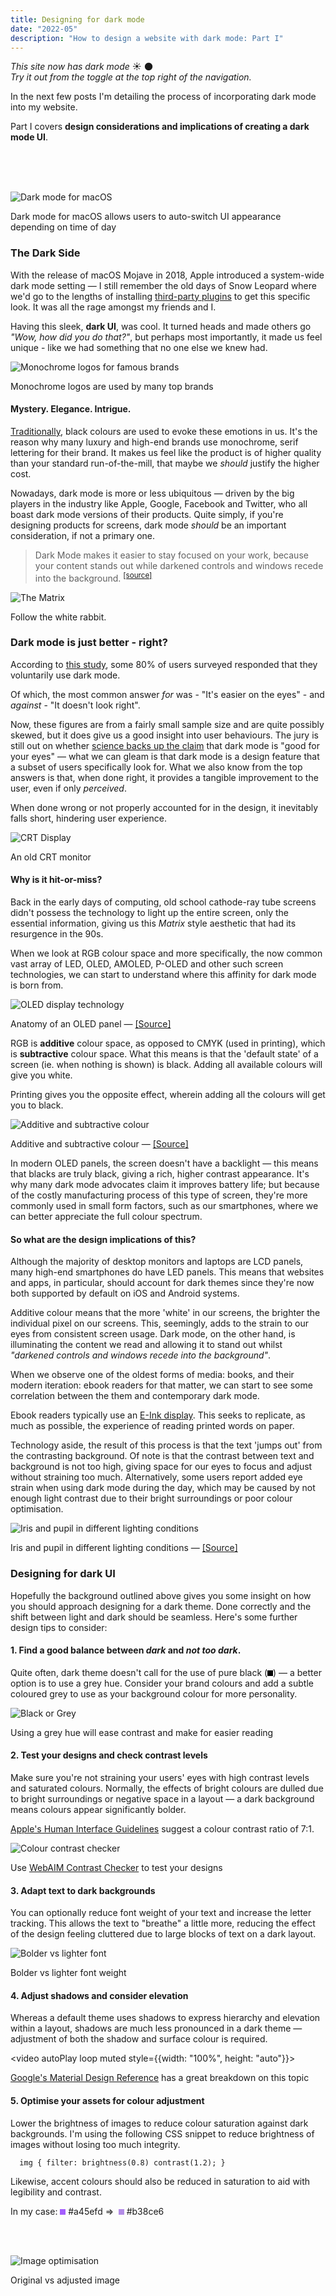 ```yaml
---
title: Designing for dark mode
date: "2022-05"
description: "How to design a website with dark mode: Part I"
---
```


_This site now has dark mode_ ☀️ 🌑 <br />
_Try it out from the toggle at the top right of the navigation._

In the next few posts I'm detailing the process of incorporating dark mode into my website.

Part I covers **design considerations and implications of creating a dark mode UI**.

<br />
<br />
<br />

![Dark mode for macOS](./darkMode-mac.png)

<caption>
  Dark mode for macOS allows users to auto-switch UI appearance depending on
  time of day
</caption>

### The Dark Side

With the release of macOS Mojave in 2018, Apple introduced a system-wide dark mode setting — I still remember the old days of Snow Leopard where we'd go to the lengths of installing [third-party plugins](https://github.com/w0lfschild/DoctorDark) to get this specific look. It was all the rage amongst my friends and I.

Having this sleek, **dark UI**, was cool. It turned heads and made others go _"Wow, how did you do that?"_, but perhaps most importantly, it made us feel unique - like we had something that no one else we knew had.

![Monochrome logos for famous brands](./black-logos.jpg)

<caption>Monochrome logos are used by many top brands</caption>

#### Mystery. Elegance. Intrigue.

[Traditionally](https://www.bourncreative.com/meaning-of-the-color-black/), black colours are used to evoke these emotions in us. It's the reason why many luxury and high-end brands use monochrome, serif lettering for their brand. It makes us feel like the product is of higher quality than your standard run-of-the-mill, that maybe we _should_ justify the higher cost.

Nowadays, dark mode is more or less ubiquitous — driven by the big players in the industry like Apple, Google, Facebook and Twitter, who all boast dark mode versions of their products. Quite simply, if you're designing products for screens, dark mode _should_ be an important consideration, if not a primary one.

> Dark Mode makes it easier to stay focused on your work, because your content stands out while darkened controls and windows recede into the background. <sup>[[source]](https://support.apple.com/en-us/HT208976)</sup>

![The Matrix](./The-Matrix.gif)

<caption>Follow the white rabbit.</caption>

### Dark mode is just better - right?

According to [this study](https://medium.com/dev-channel/let-there-be-darkness-maybe-9facd9c3023d), some 80% of users surveyed responded that they voluntarily use dark mode.

Of which, the most common answer _for_ was - "It's easier on the eyes" - and _against_ - "It doesn't look right".

Now, these figures are from a fairly small sample size and are quite possibly skewed, but it does give us a good insight into user behaviours. The jury is still out on whether [science backs up the claim](https://www.wired.co.uk/article/dark-mode-chrome-android-ios-science) that dark mode is "good for your eyes" — what we can gleam is that dark mode is a design feature that a subset of users specifically look for. What we also know from the top answers is that, when done right, it provides a tangible improvement to the user, even if only _perceived_.

When done wrong or not properly accounted for in the design, it inevitably falls short, hindering user experience.

![CRT Display](./crt.webp)

<caption>An old CRT monitor</caption>

#### Why is it hit-or-miss?

Back in the early days of computing, old school cathode-ray tube screens didn't possess the technology to light up the entire screen, only the essential information, giving us this _Matrix_ style aesthetic that had its resurgence in the 90s.

When we look at RGB colour space and more specifically, the now common vast array of LED, OLED, AMOLED, P-OLED and other such screen technologies, we can start to understand where this affinity for dark mode is born from.

![OLED display technology](./OLED.jpg)

<caption>

Anatomy of an OLED panel — [[Source]](https://tech-society.com/what-is-the-difference-between-lcd-oled-and-amoled-screens-and-what-is-the-best/)

</caption>

RGB is **additive** colour space, as opposed to CMYK (used in printing), which is **subtractive** colour space. What this means is that the 'default state' of a screen (ie. when nothing is shown) is black. Adding all available colours will give you white. 

Printing gives you the opposite effect, wherein adding all the colours will get you to black.

![Additive and subtractive colour](./colourspaces.webp)

<caption>

Additive and subtractive colour — [[Source]](https://www.tvtechnology.com/opinions/additive-and-subtractive-color-mixing)
  
</caption>

In modern OLED panels, the screen doesn't have a backlight — this means that blacks are truly black, giving a rich, higher contrast appearance. It's why many dark mode advocates claim it improves battery life; but because of the costly manufacturing process of this type of screen, they're more commonly used in small form factors, such as our smartphones, where we can better appreciate the full colour spectrum.

#### So what are the design implications of this?

Although the majority of desktop monitors and laptops are LCD panels, many high-end smartphones do have LED panels. This means that websites and apps, in particular, should account for dark themes since they're now both supported by default on iOS and Android systems.

Additive colour means that the more 'white' in our screens, the brighter the individual pixel on our screens. This, seemingly, adds to the strain to our eyes from consistent screen usage. Dark mode, on the other hand, is illuminating the content we read and allowing it to stand out whilst _"darkened controls and windows recede into the background"_.

When we observe one of the oldest forms of media: books, and their modern iteration: ebook readers for that matter, we can start to see some correlation between the them and contemporary dark mode.

Ebook readers typically use an [E-Ink display](https://www.visionect.com/blog/electronic-paper-explained-what-is-it-and-how-does-it-work/). This seeks to replicate, as much as possible, the experience of reading printed words on paper.

Technology aside, the result of this process is that the text 'jumps out' from the contrasting background. Of note is that the contrast between text and background is not too high, giving space for our eyes to focus and adjust without straining too much. Alternatively, some users report added eye strain when using dark mode during the day, which may be caused by not enough light contrast due to their bright surroundings or poor colour optimisation.

![Iris and pupil in different lighting conditions](./pupil.jpg)

<caption>

Iris and pupil in different lighting conditions — [[Source]](https://www.teachoo.com/10493/3033/What-is-the-function-of-Iris-and-Pupil-/category/Concepts/)

</caption>

### Designing for dark UI
Hopefully the background outlined above gives you some insight on how you should approach designing for a dark theme. Done correctly and the shift between light and dark should be seamless. Here's some further design tips to consider:

#### 1. Find a good balance between _dark_ and _not too dark_.
Quite often, dark theme doesn't call for the use of pure black (<span style="display: inline-block; width: 1ch; height: 1ch; background: #000000;" title="#000000"></span>) — a better option is to use a grey hue. Consider your brand colours and add a subtle coloured grey to use as your background colour for more personality.

![Black or Grey](./black-or-grey.png)

<caption>

Using a grey hue will ease contrast and make for easier reading

</caption>

#### 2. Test your designs and check contrast levels
Make sure you're not straining your users' eyes with high contrast levels and saturated colours. Normally, the effects of bright colours are dulled due to bright surroundings or negative space in a layout — a dark background means colours appear significantly bolder.

[Apple's Human Interface Guidelines](https://developer.apple.com/design/human-interface-guidelines/ios/visual-design/dark-mode) suggest a colour contrast ratio of 7:1.

![Colour contrast checker](./colourcontrast.png)

<caption>

Use [WebAIM Contrast Checker](https://webaim.org/resources/contrastchecker/) to test your designs

</caption>

#### 3. Adapt text to dark backgrounds
You can optionally reduce font weight of your text and increase the letter tracking. This allows the text to "breathe" a little more, reducing the effect of the design feeling cluttered due to large blocks of text on a dark layout. 

![Bolder vs lighter font](./light-font.png)

<caption>

Bolder vs lighter font weight

</caption>

#### 4. Adjust shadows and consider elevation

Whereas a default theme uses shadows to express hierarchy and elevation within a layout, shadows are much less pronounced in a dark theme — adjustment of both the shadow and surface colour is required.

<video autoPlay loop muted style={{width: "100%", height: "auto"}}>
  <source src="dark-elevation.mp4" type="video/mp4" />
</video>

<caption>

[Google's Material Design Reference](https://material.io/design/color/dark-theme.html#properties) has a great breakdown on this topic

</caption>

#### 5. Optimise your assets for colour adjustment

Lower the brightness of images to reduce colour saturation against dark backgrounds. I'm using the following CSS snippet to reduce brightness of images without losing too much integrity.

`  
img {
  filter: brightness(0.8) contrast(1.2);
}
`

Likewise, accent colours should also be reduced in saturation to aid with legibility and contrast. 

In my case:
<span style="display: inline-block; width: 1ch; height: 1ch; background: #a45efd;" title="Light"></span> #a45efd => 
&nbsp;<span style="display: inline-block; width: 1ch; height: 1ch; background: #b38ce6;" title="Dark"></span> #b38ce6

<br />
<br />

![Image optimisation](./images.png)

<caption>

Original vs adjusted image

</caption>
